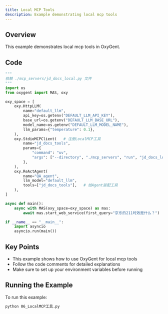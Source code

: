 ```yaml
---
title: Local MCP Tools
description: Example demonstrating local mcp tools
---
```


## Overview

This example demonstrates local mcp tools in OxyGent.

## Code

```python
"""
依赖 ./mcp_servers/jd_docs_local.py 文件
"""
import os
from oxygent import MAS, oxy

oxy_space = [
    oxy.HttpLLM(
        name="default_llm",
        api_key=os.getenv("DEFAULT_LLM_API_KEY"),
        base_url=os.getenv("DEFAULT_LLM_BASE_URL"),
        model_name=os.getenv("DEFAULT_LLM_MODEL_NAME"),
        llm_params={"temperature": 0.1},
    ),
    oxy.StdioMCPClient(   # 注册LocalMCP工具
        name="jd_docs_tools",
        params={
            "command": "uv",
            "args": ["--directory", "./mcp_servers", "run", "jd_docs_local.py"],
        },
    ),
    oxy.ReActAgent(
        name="QA_agent",
        llm_model="default_llm",
        tools=["jd_docs_tools"],   # 给Agent装配工具
    ),
]

async def main():
    async with MAS(oxy_space=oxy_space) as mas:
        await mas.start_web_service(first_query="京东的211时效是什么？")

if __name__ == "__main__":
    import asyncio
    asyncio.run(main())
```

## Key Points

- This example shows how to use OxyGent for local mcp tools
- Follow the code comments for detailed explanations
- Make sure to set up your environment variables before running

## Running the Example

To run this example:

```bash
python 06_LocalMCP工具.py
```
